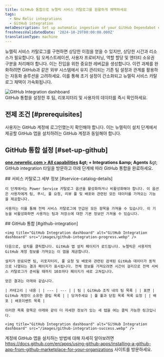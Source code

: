 ```yaml
---
title: GitHub 통합으로 뉴렐릭 서비스 카탈로그를 원활하게 채택하세요
tags:
  - New Relic integrations
  - GitHub integration
metaDescription: Set up automatic ingestion of your GitHub Dependabot events by using webhook for ongoing ingestion.
freshnessValidatedDate: '2024-10-29T00:00:00.000Z'
translationType: machine
---
```


뉴렐릭 서비스 카탈로그를 구현하면 상당한 이점을 얻을 수 있지만, 상당한 시간과 리소스가 필요합니다. 팀 오케스트레이션, 사용자 프로비저닝, 역할 할당 및 엔터티 소유권 구분을 처리해야 합니다. 이는 진입을 위한 중요한 레버값을 생성합니다. 이런 과제를 완화하려면 GitHub과 같은 외부 시스템에서 유지 관리되는 기존 팀 설정과 관계를 활용하는 자동화 솔루션을 고려하세요. 이를 통해 초기 설정이 간소화되고 뉴렐릭 서비스 카탈로그 채택이 가속화됩니다.

<img title="GitHub Integration dashboard" alt="GitHub Integration dashboard" src="/images/github-integration-screenshot.webp" />

<figcaption>
  GitHub 통합을 설정한 후 팀, 리포지터리 및 사용자의 데이터를 즉시 확인하세요.
</figcaption>

## 전제 조건 [#prerequisites]

사용자는 GitHub 계정에 로그인했는지 확인해야 합니다. 이는 뉴렐릭이 설치 단계에서 제공할 GitHub 앱을 설치하려는 GitHub 계정과 동일해야 합니다.

## GitHub 통합 설정 [#set-up-github]

<DNT>**[one.newrelic.com &gt; All capabilities](https://one.newrelic.com/all-capabilities) &amp;gt; + Integrations &amp;amp; Agents** &amp;gt; GitHub integration</DNT> 타일을 방문하고 아래 단계에 따라 GitHub 통합을 완료하세요.

<Steps>
  <Step>
    ## 서비스 카탈로그 세부 정보 [#service-catalog-details]

    이 단계에서는 Power Service 카탈로그 옵션을 활성화하거나 비활성화해야 합니다. 이 옵션은 사용자에게 팀, 푸시, 풀 요청, 리뷰 풀 및 배포와 관련된 모든 데이터를 가져오는 기능을 제공합니다.

    사용자는 이를 통해 전력 서비스 카탈로그에 언급된 모든 항목을 가져올 수 있습니다. 이 기능을 비활성화하면 사용자는 팀과 저장소에 대한 기본 정보만 가져올 수 있습니다.
  </Step>

  <Step>
    ## GitHub 통합 [#github-integration]

    <img title="GitHub Integration dashboard" alt="GitHub Integration dashboard" src="/images/github-integration-progress.webp" />

    다음으로, 설치를 클릭합니다. GitHub 앱 설치 페이지가 로드됩니다. 뉴렐릭은 사용자의 GitHub 계정 정보를 가져오는 이 앱을 제공합니다.

    설치가 완료되면 팀, 리포지터리, 풀 요청 및 배포와 관련된 검색된 GitHub 데이터가 동적으로 나열되는 결과 페이지가 표시됩니다. 전체 정보를 가져오려면 시간이 걸리므로 전력 서비스 카탈로그가 준비될 때까지 10초마다 페이지가 새로 고쳐집니다.

    얻은 결과는 아래와 같습니다.

    | 카테고리 | 내용 | | --- | --- | | 팀 | GitHub 조직 내의 팀 목록 | | 표면 | GitHub 계정이 소유한 클립 목록 | | 당겨주세요 | 풀 풀과 닫힘 목록 목록 요청 | | 배포 | 배포이벤트 목록 |

    이러한 목록 항목은 아래와 같이 더 자세한 정보가 있는 새 탭을 여는 클릭 가능한 링크입니다.

    <img title="GitHub Integration dashboard" alt="GitHub Integration dashboard" src="/images/github-integration-success.webp" />
  </Step>
</Steps>

계정에 GitHub 앱을 설치하는 방법에 대해 자세히 알아보려면 https://docs.github.com/en/apps/using-github-apps/installing-a-github-app-from-github-marketplace-for-your-organizations 사이트를 방문하세요.